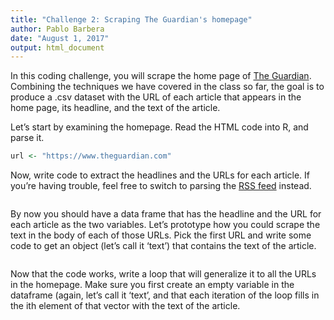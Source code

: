 ```yaml
---
title: "Challenge 2: Scraping The Guardian's homepage"
author: Pablo Barbera
date: "August 1, 2017"
output: html_document
---
```


In this coding challenge, you will scrape the home page of [The Guardian](www.theguardian.com). Combining the techniques we have covered in the class so far, the goal is to produce a .csv dataset with the URL of each article that appears in the home page, its headline, and the text of the article.

Let's start by examining the homepage. Read the HTML code into R, and parse it.

```r
url <- "https://www.theguardian.com"

```

Now, write code to extract the headlines and the URLs for each article. If you're having trouble, feel free to switch to parsing the [RSS feed](https://www.theguardian.com) instead.

```r


```

By now you should have a data frame that has the headline and the URL for each article as the two variables. Let's prototype how you could scrape the text in the body of each of those URLs. Pick the first URL and write some code to get an object (let's call it 'text') that contains the text of the article.


```r


```

Now that the code works, write a loop that will generalize it to all the URLs in the homepage. Make sure you first create an empty variable in the dataframe (again, let's call it 'text', and that each iteration of the loop fills in the ith element of that vector with the text of the article.


```r


```

